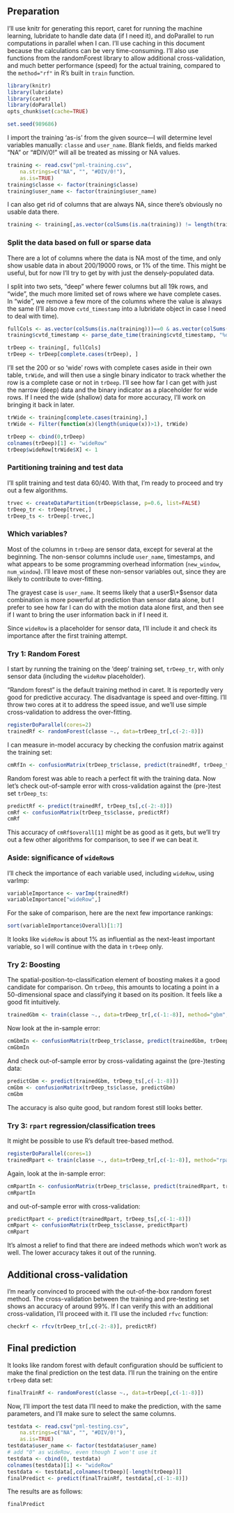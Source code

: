 ## Preparation

I'll use knitr for generating this report, caret for running the machine learning, lubridate to handle date data (if I need it), and doParallel to run computations in parallel when I can. I'll use caching in this document because the calculations can be very time-consuming. I'll also use functions from the randomForest library to allow additional cross-validation, and much better performance (speed) for the actual training, compared to the `method="rf"` in R's built in `train` function.

```r
library(knitr)
library(lubridate)
library(caret)
library(doParallel)
opts_chunk$set(cache=TRUE)

set.seed(989686)
```

I import the training 'as-is' from the given source---I will determine level variables manually: `classe` and `user_name`. Blank fields, and fields marked "NA" or "#DIV/0!" will all be treated as missing or NA values.

```r
training <- read.csv("pml-training.csv",
    na.strings=c("NA", "", "#DIV/0!"),
    as.is=TRUE)
training$classe <- factor(training$classe)
training$user_name <- factor(training$user_name)
```

I can also get rid of columns that are always NA, since there's obviously no usable data there.

```r
training <- training[,as.vector(colSums(is.na(training)) != length(training$X))]
```

### Split the data based on full or sparse data

There are a lot of columns where the data is NA most of the time, and only show usable data in about 200/19000 rows, or 1% of the time. This might be useful, but for now I'll try to get by with just the densely-populated data.

I split into two sets, "deep" where fewer columns but all 19k rows, and "wide", the much more limited set of rows where we have complete cases. In "wide", we remove a few more of the columns where the value is always the same (I'll also move `cvtd_timestamp` into a lubridate object in case I need to deal with time).

```r
fullCols <- as.vector(colSums(is.na(training)))==0 & as.vector(colSums(training==""))==0
training$cvtd_timestamp <- parse_date_time(training$cvtd_timestamp, "%d/%m/%Y %H:%M")

trDeep <- training[, fullCols]
trDeep <- trDeep[complete.cases(trDeep), ]
```

I'll set the 200 or so 'wide' rows with complete cases aside in their own table, `trWide`, and will then use a single binary indicator to track whether the row is a complete case or not in `trDeep`. I'll see how far I can get with just the narrow (deep) data and the binary indicator as a placeholder for wide rows. If I need the wide (shallow) data for more accuracy, I'll work on bringing it back in later.

```r
trWide <- training[complete.cases(training),]
trWide <- Filter(function(x)(length(unique(x))>1), trWide)

trDeep <- cbind(0,trDeep)
colnames(trDeep)[1] <- "wideRow"
trDeep$wideRow[trWide$X] <- 1
```

### Partitioning training and test data

I'll split training and test data 60/40. With that, I'm ready to proceed and try out a few algorithms.

```r
trvec <- createDataPartition(trDeep$classe, p=0.6, list=FALSE)
trDeep_tr <- trDeep[trvec,]
trDeep_ts <- trDeep[-trvec,]
```

### Which variables?

Most of the columns in `trDeep` are sensor data, except for several at the beginning. The non-sensor columns include `user_name`, timestamps, and what appears to be some programming overhead information (`new_window`, `num_window`). I'll leave most of these non-sensor variables out, since they are likely to contribute to over-fitting.

The grayest case is `user_name`. It seems likely that a user$\+$sensor data combination is more powerful at prediction than sensor data alone, but I prefer to see how far I can do with the motion data alone first, and then see if I want to bring the user information back in if I need it.

Since `wideRow` is a placeholder for sensor data, I'll include it and check its importance after the first training attempt.


### Try 1: Random Forest

I start by running the training on the 'deep' training set, `trDeep_tr`, with only sensor data (including the `wideRow` placeholder).

"Random forest" is the default training method in caret. It is reportedly very good for predictive accuracy. The disadvantage is speed and over-fitting. I'll throw two cores at it to address the speed issue, and we'll use simple cross-validation to address the over-fitting.

```r
registerDoParallel(cores=2)
trainedRf <- randomForest(classe ~., data=trDeep_tr[,c(-2:-8)])
```

I can measure in-model accuracy by checking the confusion matrix against the training set:

```r
cmRfIn <- confusionMatrix(trDeep_tr$classe, predict(trainedRf, trDeep_tr[,c(-2:-8)]))
```

Random forest was able to reach a perfect fit with the training data. Now let's check out-of-sample error with cross-validation against the (pre-)test set `trDeep_ts`:

```r
predictRf <- predict(trainedRf, trDeep_ts[,c(-2:-8)])
cmRf <- confusionMatrix(trDeep_ts$classe, predictRf)
cmRf
```

This accuracy of `cmRf$overall[1]` might be as good as it gets, but we'll try out a few other algorithms for comparison, to see if we can beat it.

### Aside: significance of `wideRow`s

I'll check the importance of each variable used, including `wideRow`, using varImp:

```r
variableImportance <- varImp(trainedRf)
variableImportance["wideRow",]
```

For the sake of comparison, here are the next few importance rankings:

```r
sort(variableImportance$Overall)[1:7]
```

It looks like `wideRow` is about 1% as influential as the next-least important variable, so I will continue with the data in `trDeep` only.

### Try 2: Boosting

The spatial-position-to-classification element of boosting makes it a good candidate for comparison. On `trDeep`, this amounts to locating a point in a 50-dimensional space and classifying it based on its position. It feels like a good fit intuitively.

```r
trainedGbm <- train(classe ~., data=trDeep_tr[,c(-1:-8)], method="gbm", verbose=FALSE)
```

Now look at the in-sample error:

```r
cmGbmIn <- confusionMatrix(trDeep_tr$classe, predict(trainedGbm, trDeep_tr[,c(-2:-8)]))
cmGbmIn
```


And check out-of-sample error by cross-validating against the (pre-)testing data:

```r
predictGbm <- predict(trainedGbm, trDeep_ts[,c(-1:-8)])
cmGbm <- confusionMatrix(trDeep_ts$classe, predictGbm)
cmGbm
```

The accuracy is also quite good, but random forest still looks better.


### Try 3: `rpart` regression/classification trees

It might be possible to use R's default tree-based method.

```r
registerDoParallel(cores=1)
trainedRpart <- train(classe ~., data=trDeep_tr[,c(-1:-8)], method="rpart")
```

Again, look at the in-sample error:

```r
cmRpartIn <- confusionMatrix(trDeep_tr$classe, predict(trainedRpart, trDeep_tr[,c(-2:-8)]))
cmRpartIn
```

and out-of-sample error with cross-validation:

```r
predictRpart <- predict(trainedRpart, trDeep_ts[,c(-1:-8)])
cmRpart <- confusionMatrix(trDeep_ts$classe, predictRpart)
cmRpart
```

It's almost a relief to find that there are indeed methods which won't work as well. The lower accuracy takes it out of the running.

## Additional cross-validation

I'm nearly convinced to proceed with the out-of-the-box random forest method. The cross-validation between the training and pre-testing set shows an accuracy of around 99%. If I can verify this with an additional cross-validation, I'll proceed with it. I'll use the included `rfvc` function:

```r
checkrf <- rfcv(trDeep_tr[,c(-2:-8)], predictRf)

```

## Final prediction

It looks like random forest with default configuration should be sufficient to make the final prediction on the test data. I'll run the training on the entire `trDeep` data set:

```r
finalTrainRf <- randomForest(classe ~., data=trDeep[,c(-1:-8)])
```

Now, I'll import the test data I'll need to make the prediction, with the same parameters, and I'll make sure to select the same columns.

```r
testdata <- read.csv("pml-testing.csv",
    na.strings=c("NA", "", "#DIV/0!"),
    as.is=TRUE)
testdata$user_name <- factor(testdata$user_name)
# add "0" as wideRow, even though I won't use it
testdata <- cbind(0, testdata)
colnames(testdata)[1] <- "wideRow"
testdata <- testdata[,colnames(trDeep)[-length(trDeep)]]
finalPredict <- predict(finalTrainRf, testdata[,c(-1:-8)])
```

The results are as follows:

```r
finalPredict
```




